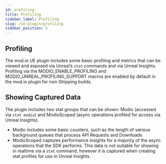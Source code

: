 ```yaml
---
id: profiling
title: Profiling
sidebar_label: Profiling
slug: /ue-plugin/profiling
sidebar_position: 5
---
```


## Profiling 

The mod.io UE plugin includes some basic profiling and metrics that can be viewed and exposed via Unreal’s `stat` commands and via Unreal Insights. Profiling via the MODIO_ENABLE_PROFILING and MODIO_UNREAL_PROFILING_SUPPORT macros are enabled by default in the mod.io plugin for non-Shipping builds.

## Showing Captured Data

The plugin includes two stat groups that can be shown: Modio (accessed via `stat modio`) and ModioScoped (async operations profiled for access via Unreal Insights).
* Modio includes some basic counters, such as the length of various background queues that process API Requests and Downloads
* ModioScoped captures performance insights for a majority of the async operations that the SDK performs. This data is not suitable for showing in realtime via a `stat` command, however it is captured when creating stat profiles for use in Unreal Insights.
